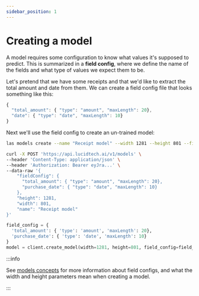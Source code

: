 ```yaml
---
sidebar_position: 1
---
```



# Creating a model

A model requires some configuration to know what values it's supposed to predict. This is summarized in a **field config**, where we define the name of the fields and what type of values we expect them to be.

Let's pretend that we have some receipts and that we'd like to extract the total amount and date from them. We can create a field config file that looks something like this:

```javascript title="field_config.json"
{
  "total_amount": { "type": "amount", "maxLength": 20},
  "date": { "type": "date", "maxLength": 10}
}
```

Next we'll use the field config to create an un-trained model:

<Tabs groupId="programming-language">
<TabItem value="cli" label="CLI" default>

```bash
las models create --name "Receipt model" --width 1281 --height 801 --field-config-path field_config.json
```

</TabItem>
<TabItem value="curl" label="cURL">

```bash
curl -X POST 'https://api.lucidtech.ai/v1/models' \
--header 'Content-Type: application/json' \
--header 'Authorization: Bearer eyJra...' \
--data-raw '{
    "fieldConfig": {
      "total_amount": { "type": "amount", "maxLength": 20},
      "purchase_date": { "type": "date", "maxLength": 10}
    },
    "height": 1281,
    "width": 801,
    "name": "Receipt model"
}'
```

</TabItem>
<TabItem value="python" label="Python">

```python
field_config = {
  'total_amount': { 'type': 'amount', 'maxLength': 20},
  'purchase_date': { 'type': 'date', 'maxLength': 10}
}
model = client.create_model(width=1281, height=801, field_config=field_config, name='Receipt model')
```

</TabItem>
</Tabs>

:::info

See [models concepts](../concepts/models.mdx) for more information about field configs, and what the width and height parameters mean when creating a model.

:::
